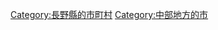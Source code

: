 {{Commonscat|Chikuma, Nagano}}
{{Catmore}}

{{DEFAULTSORT:Chikuma-shi}}
[[Category:長野縣的市町村|Category:長野縣的市町村]]
[[Category:中部地方的市|Category:中部地方的市]]